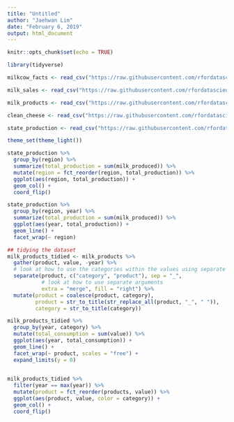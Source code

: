 ```yaml
---
title: "Untitled"
author: "Jaehwan Lim"
date: "February 6, 2019"
output: html_document
---
```


```r
knitr::opts_chunk$set(echo = TRUE)
```

```r
library(tidyverse)

milkcow_facts <- read_csv("https://raw.githubusercontent.com/rfordatascience/tidytuesday/master/data/2019/2019-01-29/milkcow_facts.csv")

milk_sales <- read_csv("https://raw.githubusercontent.com/rfordatascience/tidytuesday/master/data/2019/2019-01-29/fluid_milk_sales.csv")

milk_products <- read_csv("https://raw.githubusercontent.com/rfordatascience/tidytuesday/master/data/2019/2019-01-29/milk_products_facts.csv")

clean_cheese <- read_csv("https://raw.githubusercontent.com/rfordatascience/tidytuesday/master/data/2019/2019-01-29/clean_cheese.csv")

state_production <- read_csv("https://raw.githubusercontent.com/rfordatascience/tidytuesday/master/data/2019/2019-01-29/state_milk_production.csv")

theme_set(theme_light())

```

```r
state_production %>% 
  group_by(region) %>% 
  summarize(total_production = sum(milk_produced)) %>%
  mutate(region = fct_reorder(region, total_production)) %>% 
  ggplot(aes(region, total_production)) +
  geom_col() + 
  coord_flip()

state_production %>% 
  group_by(region, year) %>% 
  summarize(total_production = sum(milk_produced)) %>% 
  ggplot(aes(year, total_production)) +
  geom_line() +
  facet_wrap(~ region)

```

```r
## tidying the dataset
milk_products_tidied <- milk_products %>% 
  gather(product, value, -year) %>%
  # look at how to use the categories within the values using separate
  separate(product, c("category", "product"), sep = "_", 
           # look at how to use separate arguments 
           extra = "merge", fill = "right") %>% 
  mutate(product = coalesce(product, category), 
         product = str_to_title(str_replace_all(product, "_", " ")), 
         category = str_to_title(category)) 

milk_products_tidied %>% 
  group_by(year, category) %>% 
  mutate(total_consumption = sum(value)) %>% 
  ggplot(aes(year, total_consumption)) + 
  geom_line() + 
  facet_wrap(~ product, scales = "free") + 
  expand_limits(y = 0)
  

milk_products_tidied %>%
  filter(year == max(year)) %>% 
  mutate(product = fct_reorder(products, value)) %>% 
  ggplot(aes(product, value, color = category)) + 
  geom_col() + 
  coord_flip()
```

